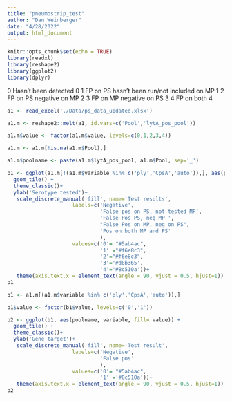 ```yaml
---
title: "pneumostrip_test"
author: "Dan Weinberger"
date: "4/28/2022"
output: html_document
---
```


```r
knitr::opts_chunk$set(echo = TRUE)
library(readxl)
library(reshape2)
library(ggplot2)
library(dplyr)
```

0 Hasn't been detected 						0
1 FP on PS hasn't been run/not included on MP						1
2 FP on PS negative on MP						2
3 FP on MP negative on PS						3
4 FP on both						4

```r
a1 <- read_excel('./Data/ps_data_updated.xlsx')

a1.m <- reshape2::melt(a1, id.vars=c('Pool','lytA_pos_pool'))

a1.m$value <- factor(a1.m$value, levels=c(0,1,2,3,4))

a1.m <- a1.m[!is.na(a1.m$Pool),]

a1.m$poolname <- paste(a1.m$lytA_pos_pool, a1.m$Pool, sep='_')
```


```r
p1 <- ggplot(a1.m[!(a1.m$variable %in% c('ply','CpsA','auto')),], aes(poolname, variable, fill= value)) +
  geom_tile() +
  theme_classic()+
  ylab('Serotype tested')+
   scale_discrete_manual('fill', name='Test results',
                     labels=c('Negative',
                              'False pos on PS, not tested MP',
                              'False Pos PS, neg MP ',
                              "False Pos on MP, neg on PS",
                              'Pos on both MP and PS'
                              ),
                     values=c('0'= "#5ab4ac",  
                              '1' ="#f6e8c3", 
                              '2'="#f6e8c3",
                              '3'='#d8b365',
                              '4'='#8c510a'))+
   theme(axis.text.x = element_text(angle = 90, vjust = 0.5, hjust=1))
p1
```



```r

b1 <- a1.m[(a1.m$variable %in% c('ply','CpsA','auto')),]

b1$value <- factor(b1$value, levels=c('0','1'))

p2 <- ggplot(b1, aes(poolname, variable, fill= value)) +
  geom_tile() +
  theme_classic()+
  ylab('Gene target')+
   scale_discrete_manual('fill', name='Test result',
                     labels=c('Negative',
                              'False pos'
                              ),
                     values=c('0'= "#5ab4ac",  
                              '1' ='#8c510a'))+
   theme(axis.text.x = element_text(angle = 90, vjust = 0.5, hjust=1))
p2
```

